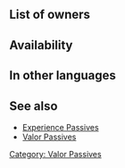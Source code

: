 {{Passive
|1name=B Tome Valor 1
|1tagid=SID_青魔の技量1
|1promotionRarity=4
|1promotionTier=1
|1effect=While unit lives and uses a blue tome, unit gets 1.5x SP.<br>(Only highest value applied. Does not stack.)
|1required=-
|1cost=30
|2name=B Tome Valor 2
|2tagid=SID_青魔の技量2
|2promotionRarity=5
|2promotionTier=1
|2effect=While unit lives, all blue tome allies on team get 1.5x SP.<br>(Only highest value applied. Does not stack.)
|2cost=60
|3name=B Tome Valor 3
|3tagid=SID_青魔の技量3
|3effect=While unit lives, all blue tome allies on team get 2x SP.<br>(Only highest value applied. Does not stack.)
|3cost=120
|type=C
|exclusive=0
|canUseWeapon=Blue Tome
|canUseMove={{MoveList|all}}
|properties=
}}
==List of owners==
{{Skill Hero List}}
==Availability==
{{PassiveFocusList}}
{{PassiveDistributionList}}
{{PassiveCombatManualList}}
==In other languages==
{{OtherLanguages
|japanese=青魔の技量
|german=Bl. Buch Mut
|spanishEU=Gr. heroico A
|spanishLA=Gr. heroico A
|french=Tech. tome (B)
|italian=Erois. tomo B
|chineseTW=青魔之技巧
|portuguese=Tomo azul épico
}}

==See also==
* [[Experience Passives]]
* [[Valor Passives]]
{{Passives Navbox|C}}
[[Category: Valor Passives]]